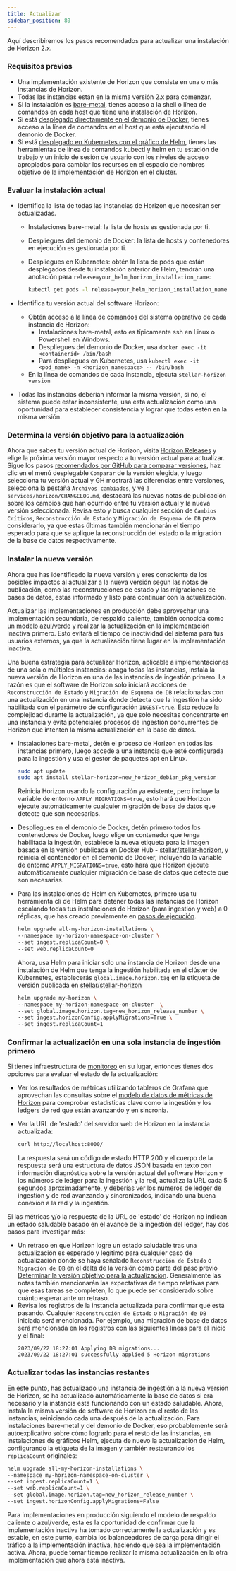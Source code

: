 ```yaml
---
title: Actualizar
sidebar_position: 80
---
```



Aquí describiremos los pasos recomendados para actualizar una instalación de Horizon 2.x.

### Requisitos previos

- Una implementación existente de Horizon que consiste en una o más instancias de Horizon.
- Todas las instancias están en la misma versión 2.x para comenzar.
- Si la instalación es [bare-metal](./installing.mdx#bare-metal), tienes acceso a la shell o línea de comandos en cada host que tiene una instalación de Horizon.
- Si está [desplegado directamente en el demonio de Docker](./installing.mdx#containerized), tienes acceso a la línea de comandos en el host que está ejecutando el demonio de Docker.
- Si está [desplegado en Kubernetes con el gráfico de Helm](./installing.mdx#helm-chart-installation), tienes las herramientas de línea de comandos kubectl y helm en tu estación de trabajo y un inicio de sesión de usuario con los niveles de acceso apropiados para cambiar los recursos en el espacio de nombres objetivo de la implementación de Horizon en el clúster.

### Evaluar la instalación actual

- Identifica la lista de todas las instancias de Horizon que necesitan ser actualizadas.

  - Instalaciones bare-metal: la lista de hosts es gestionada por ti.
  - Despliegues del demonio de Docker: la lista de hosts y contenedores en ejecución es gestionada por ti.
  - Despliegues en Kubernetes: obtén la lista de pods que están desplegados desde tu instalación anterior de Helm, tendrán una anotación para `release=your_helm_horizon_installation_name`:

    <CodeExample>

    ```bash
    kubectl get pods -l release=your_helm_horizon_installation_name -n <your_horizon_namespace>
    ```

    </CodeExample>

- Identifica tu versión actual del software Horizon:
  - Obtén acceso a la línea de comandos del sistema operativo de cada instancia de Horizon:
    - Instalaciones bare-metal, esto es típicamente ssh en Linux o Powershell en Windows.
    - Despliegues del demonio de Docker, usa `docker exec -it <containerid> /bin/bash`
    - Para despliegues en Kubernetes, usa `kubectl exec -it <pod_name> -n <horizon_namespace> -- /bin/bash`
  - En la línea de comandos de cada instancia, ejecuta `stellar-horizon version`

- Todas las instancias deberían informar la misma versión, si no, el sistema puede estar inconsistente, usa esta actualización como una oportunidad para establecer consistencia y lograr que todas estén en la misma versión.

### Determina la versión objetivo para la actualización

Ahora que sabes tu versión actual de Horizon, visita [Horizon Releases](https://github.com/stellar/go/releases) y elige la próxima versión mayor respecto a tu versión actual para actualizar. Sigue los pasos [recomendados por GitHub para comparar versiones](https://docs.github.com/en/repositories/releasing-projects-on-github/comparing-releases), haz clic en el menú desplegable `Comparar` de la versión elegida, y luego selecciona tu versión actual y GH mostrará las diferencias entre versiones, selecciona la pestaña `Archivos cambiados`, y ve a `services/horizon/CHANGELOG.md`, destacará las nuevas notas de publicación sobre los cambios que han ocurrido entre tu versión actual y la nueva versión seleccionada. Revisa esto y busca cualquier sección de `Cambios Críticos`, `Reconstrucción de Estado` y `Migración de Esquema de DB` para considerarlo, ya que estas últimas también mencionarán el tiempo esperado para que se aplique la reconstrucción del estado o la migración de la base de datos respectivamente.

### Instalar la nueva versión

Ahora que has identificado la nueva versión y eres consciente de los posibles impactos al actualizar a la nueva versión según las notas de publicación, como las reconstrucciones de estado y las migraciones de bases de datos, estás informado y listo para continuar con la actualización.

Actualizar las implementaciones en producción debe aprovechar una implementación secundaria, de respaldo caliente, también conocida como un [modelo azul/verde](./scaling.mdx#scaling-to-multiple-instances) y realizar la actualización en la implementación inactiva primero. Esto evitará el tiempo de inactividad del sistema para tus usuarios externos, ya que la actualización tiene lugar en la implementación inactiva.

Una buena estrategia para actualizar Horizon, aplicable a implementaciones de una sola o múltiples instancias: apaga todas las instancias, instala la nueva versión de Horizon en una de las instancias de ingestión primero. La razón es que el software de Horizon solo iniciará acciones de `Reconstrucción de Estado` y `Migración de Esquema de DB` relacionadas con una actualización en una instancia donde detecta que la ingestión ha sido habilitada con el parámetro de configuración `INGEST=true`. Esto reduce la complejidad durante la actualización, ya que solo necesitas concentrarte en una instancia y evita potenciales procesos de ingestión concurrentes de Horizon que intenten la misma actualización en la base de datos.

- Instalaciones bare-metal, detén el proceso de Horizon en todas las instancias primero, luego accede a una instancia que esté configurada para la ingestión y usa el gestor de paquetes apt en Linux.

  <CodeExample>

  ```bash
  sudo apt update
  sudo apt install stellar-horizon=new_horizon_debian_pkg_version
  ```

  </CodeExample>

  Reinicia Horizon usando la configuración ya existente, pero incluye la variable de entorno `APPLY_MIGRATIONS=true`, esto hará que Horizon ejecute automáticamente cualquier migración de base de datos que detecte que son necesarias.

- Despliegues en el demonio de Docker, detén primero todos los contenedores de Docker, luego elige un contenedor que tenga habilitada la ingestión, establece la nueva etiqueta para la imagen basada en la versión publicada en Docker Hub - [stellar/stellar-horizon](https://hub.docker.com/r/stellar/stellar-horizon/tags), y reinicia el contenedor en el demonio de Docker, incluyendo la variable de entorno `APPLY_MIGRATIONS=true`, esto hará que Horizon ejecute automáticamente cualquier migración de base de datos que detecte que son necesarias.

- Para las instalaciones de Helm en Kubernetes, primero usa tu herramienta cli de Helm para detener todas las instancias de Horizon escalando todas tus instalaciones de Horizon (para ingestión y web) a 0 réplicas, que has creado previamente en [pasos de ejecución](./running.mdx).

  <CodeExample>

  ```bash
  helm upgrade all-my-horizon-installations \
  --namespace my-horizon-namespace-on-cluster \
  --set ingest.replicaCount=0 \
  --set web.replicaCount=0
  ```

  </CodeExample>

  Ahora, usa Helm para iniciar solo una instancia de Horizon desde una instalación de Helm que tenga la ingestión habilitada en el clúster de Kubernetes, establecerás `global.image.horizon.tag` en la etiqueta de versión publicada en [stellar/stellar-horizon](https://hub.docker.com/r/stellar/stellar-horizon/tags)

  <CodeExample>

  ```bash
  helm upgrade my-horizon \
  --namespace my-horizon-namespace-on-cluster  \
  --set global.image.horizon.tag=new_horizon_release_number \
  --set ingest.horizonConfig.applyMigrations=True \
  --set ingest.replicaCount=1
  ```

  </CodeExample>

### Confirmar la actualización en una sola instancia de ingestión primero

Si tienes infraestructura de [monitoreo](./monitoring.mdx) en su lugar, entonces tienes dos opciones para evaluar el estado de la actualización:

- Ver los resultados de métricas utilizando tableros de Grafana que aprovechan las consultas sobre el [modelo de datos de métricas de Horizon](./monitoring.mdx#data-model) para comprobar estadísticas clave como la ingestión y los ledgers de red que están avanzando y en sincronía.

- Ver la URL de 'estado' del servidor web de Horizon en la instancia actualizada:

  <CodeExample>

  ```bash
  curl http://localhost:8000/
  ```

  </CodeExample>

  La respuesta será un código de estado HTTP 200 y el cuerpo de la respuesta será una estructura de datos JSON basada en texto con información diagnóstica sobre la versión actual del software Horizon y los números de ledger para la ingestión y la red, actualiza la URL cada 5 segundos aproximadamente, y deberías ver los números de ledger de ingestión y de red avanzando y sincronizados, indicando una buena conexión a la red y la ingestión.

Si las métricas y/o la respuesta de la URL de 'estado' de Horizon no indican un estado saludable basado en el avance de la ingestión del ledger, hay dos pasos para investigar más:

- Un retraso en que Horizon logre un estado saludable tras una actualización es esperado y legítimo para cualquier caso de actualización donde se haya señalado `Reconstrucción de Estado` o `Migración de DB` en el delta de la versión como parte del paso previo [Determinar la versión objetivo para la actualización](#determine-the-target-version-for-upgrade). Generalmente las notas también mencionarán las expectativas de tiempo relativas para que esas tareas se completen, lo que puede ser considerado sobre cuánto esperar ante un retraso.
- Revisa los registros de la instancia actualizada para confirmar qué está pasando. Cualquier `Reconstrucción de Estado` o `Migración de DB` iniciada será mencionada. Por ejemplo, una migración de base de datos será mencionada en los registros con las siguientes líneas para el inicio y el final:
  ```
  2023/09/22 18:27:01 Applying DB migrations...
  2023/09/22 18:27:01 successfully applied 5 Horizon migrations
  ```

### Actualizar todas las instancias restantes

En este punto, has actualizado una instancia de ingestión a la nueva versión de Horizon, se ha actualizado automáticamente la base de datos si era necesario y la instancia está funcionando con un estado saludable. Ahora, instala la misma versión de software de Horizon en el resto de las instancias, reiniciando cada una después de la actualización. Para instalaciones bare-metal y del demonio de Docker, eso probablemente será autoexplicativo sobre cómo lograrlo para el resto de las instancias, en instalaciones de gráficos Helm, ejecuta de nuevo la actualización de Helm, configurando la etiqueta de la imagen y también restaurando los `replicaCount` originales:

<CodeExample>

```bash
helm upgrade all-my-horizon-installations \
--namespace my-horizon-namespace-on-cluster \
--set ingest.replicaCount=1 \
--set web.replicaCount=1 \
--set global.image.horizon.tag=new_horizon_release_number \
--set ingest.horizonConfig.applyMigrations=False
```

</CodeExample>

Para implementaciones en producción siguiendo el modelo de respaldo caliente o azul/verde, esta es la oportunidad de confirmar que la implementación inactiva ha tomado correctamente la actualización y es estable, en este punto, cambia los balanceadores de carga para dirigir el tráfico a la implementación inactiva, haciendo que sea la implementación activa. Ahora, puede tomar tiempo realizar la misma actualización en la otra implementación que ahora está inactiva.
